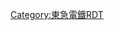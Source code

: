 {{Routemap|inline=<includeonly>yes</includeonly>|collapse=yes|title=東急多摩川線|title-bg=#ae0378|title-color=white|map=
tBS2+l\tBS2c4!~tBS2+l\tBS2+r~~ ~~[[東橫線]]、[[目黑線]]
tSTRe\tSTRe\tSTRe
hSTR\tSTRa\hSTR
hSTR\tBHF!~HUBa\hSTR
hXBHF-L!~HUBaq\tSTR+XPLTq!~HUBtg\hXBHF-R!~HUBeq~~0.0~~TM01 '''[[多摩川站|多摩川]]'''
hSTRr\tSTR\hSTR~~ ~~←東橫線
hSTRq\tKRZh\hSTRr~~ ~~←目黑線
tSTRe
BHF~~0.9~~TM02 '''[[沼部站|沼部]]'''
KRZu~~ ~~[[東海旅客鐵道|JR東海]]：[[東海道新幹線]]
KRZu~~ ~~[[東日本旅客鐵道|JR東]]：[[橫須賀線]]
BHF~~2.0~~TM03 '''[[鵜之木站|鵜之木]]'''
BHF~~2.6~~TM04 '''[[下丸子站|下丸子]]'''
BHF~~3.4~~TM05 '''[[武藏新田站|武藏新田]]'''
BHF~~4.3~~TM06 '''[[矢口渡站|矢口渡]]'''
exKRW+l\eKRWgr\
exBHF\STR\~~ ~~''{{link-ja|道塚站|道塚駅|道塚}}''~~-1946
exSTR\STR\STR+l~~ ~~[[池上線]]→
exSTR\hSTRa\hSTRa
exSTRl\exKBHFeq!~hKBHFe!~HUBaq\hKBHFe!~HUBlg~~5.6~~TM07 '''[[蒲田站|蒲田]]'''
\STRq\BHFq!~HUBe~~ ~~JR東：[[京濱東北線]]
\STRq\STRq~~ ~~JR東：[[東海道線 (JR東日本)|東海道線]]
|bottom={{navbar|東急電鐵RDT/東急多摩川線}}
}}<noinclude>{{rdt intro|[[東急多摩川線|東急電鐵東急多摩川線]]}}

[[Category:東急電鐵RDT]]
[[Category:東急多摩川線| ]]

</noinclude>